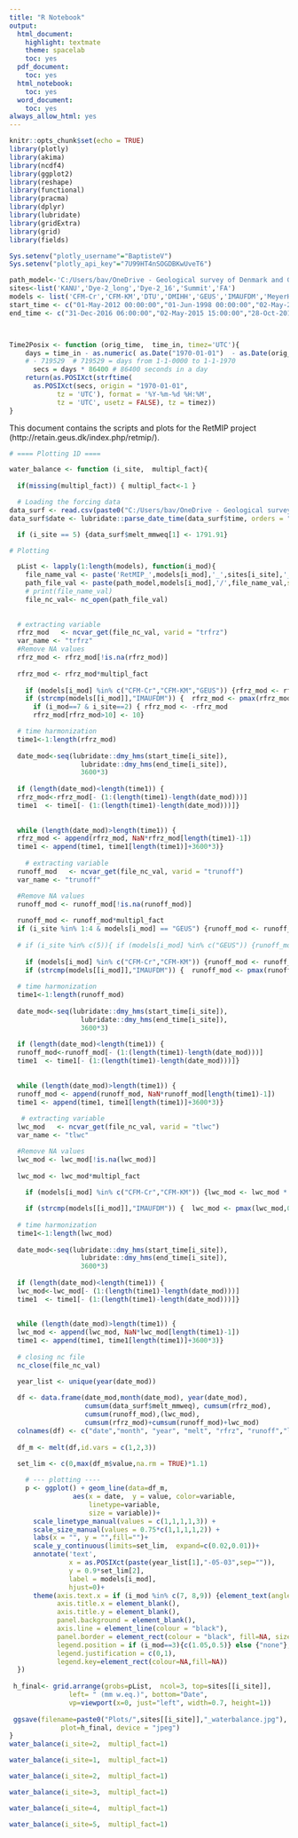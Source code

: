 ```yaml
---
title: "R Notebook"
output:
  html_document:
    highlight: textmate
    theme: spacelab
    toc: yes
  pdf_document:
    toc: yes
  html_notebook:
    toc: yes
  word_document:
    toc: yes
always_allow_html: yes
---
```


```r
knitr::opts_chunk$set(echo = TRUE)
library(plotly)
library(akima)
library(ncdf4)
library(ggplot2)
library(reshape)
library(functional)
library(pracma)
library(dplyr)
library(lubridate)
library(gridExtra)
library(grid)
library(fields)

Sys.setenv("plotly_username"="BaptisteV")
Sys.setenv("plotly_api_key"="7U99HT4nSOGDBKwUveT6")

path_model<-'C:/Users/bav/OneDrive - Geological survey of Denmark and Greenland/Data/RetMIP/Model outputs/'
sites<-list('KANU','Dye-2_long','Dye-2_16','Summit','FA')
models <- list('CFM-Cr','CFM-KM','DTU','DMIHH','GEUS','IMAUFDM','MeyerHewitt','UppsalaUniBucket','UppsalaUniDeepPerc')
start_time <- c("01-May-2012 00:00:00","01-Jun-1998 00:00:00","02-May-2016 00:00:00","02-Jul-2000 00:00:00","12-Apr-2014 00:00:00")
end_time <- c("31-Dec-2016 06:00:00","02-May-2015 15:00:00","28-Oct-2016 09:00:00","08-Mar-2015 12:00:00","02-Dec-2014 21:00:00")



Time2Posix <- function (orig_time,  time_in, timez='UTC'){
  	days = time_in - as.numeric( as.Date("1970-01-01")  - as.Date(orig_time))
  	# - 719529 	# 719529 = days from 1-1-0000 to 1-1-1970
	  secs = days * 86400 # 86400 seconds in a day
	return(as.POSIXct(strftime(
	  as.POSIXct(secs, origin = "1970-01-01", 
			tz = 'UTC'), format = '%Y-%m-%d %H:%M', 
			tz = 'UTC', usetz = FALSE), tz = timez))
}

```

This document contains the scripts and plots for the RetMIP project (http://retain.geus.dk/index.php/retmip/).



```r
# ==== Plotting 1D ====

water_balance <- function (i_site,  multipl_fact){
  
  if(missing(multipl_fact)) { multipl_fact<-1 }

  # Loading the forcing data
data_surf <- read.csv(paste0("C:/Users/bav/OneDrive - Geological survey of Denmark and Greenland/Data/RetMIP/Input files/surface/RetMIP_", sites[i_site], ".csv"),header=TRUE,sep=";")
data_surf$date <- lubridate::parse_date_time(data_surf$time, orders = "d-b-Y H:M:S", locale = "us")

  if (i_site == 5) {data_surf$melt_mmweq[1] <- 1791.91}

# Plotting

  pList <- lapply(1:length(models), function(i_mod){ 
    file_name_val <- paste('RetMIP_',models[i_mod],'_',sites[i_site],'_3hourly_values.nc',sep = "")
    path_file_val <- paste(path_model,models[i_mod],'/',file_name_val,sep = "")
    # print(file_name_val)
    file_nc_val<- nc_open(path_file_val)
  
    
  # extracting variable
  rfrz_mod   <- ncvar_get(file_nc_val, varid = "trfrz")
  var_name <- "trfrz"
  #Remove NA values
  rfrz_mod <- rfrz_mod[!is.na(rfrz_mod)]
  
  rfrz_mod <- rfrz_mod*multipl_fact
  
    if (models[i_mod] %in% c("CFM-Cr","CFM-KM","GEUS")) {rfrz_mod <- rfrz_mod * 1000  }
    if (strcmp(models[[i_mod]],"IMAUFDM")) {  rfrz_mod <- pmax(rfrz_mod,0)}
      if (i_mod==7 & i_site==2) { rfrz_mod <- -rfrz_mod
      rfrz_mod[rfrz_mod>10] <- 10}

  # time harmonization
  time1<-1:length(rfrz_mod)
    
  date_mod<-seq(lubridate::dmy_hms(start_time[i_site]),
                  lubridate::dmy_hms(end_time[i_site]),
                  3600*3)
    
  if (length(date_mod)<length(time1)) {
  rfrz_mod<-rfrz_mod[- (1:(length(time1)-length(date_mod)))]
  time1  <- time1[- (1:(length(time1)-length(date_mod)))]}
  
  
  while (length(date_mod)>length(time1)) {
  rfrz_mod <- append(rfrz_mod, NaN*rfrz_mod[length(time1)-1])
  time1 <- append(time1, time1[length(time1)]+3600*3)}
  
    # extracting variable
  runoff_mod   <- ncvar_get(file_nc_val, varid = "trunoff")
  var_name <- "trunoff"

  #Remove NA values
  runoff_mod <- runoff_mod[!is.na(runoff_mod)]
  
  runoff_mod <- runoff_mod*multipl_fact
  if (i_site %in% 1:4 & models[i_mod] == "GEUS") {runoff_mod <- runoff_mod * 1000  }
  
  # if (i_site %in% c(5)){ if (models[i_mod] %in% c("GEUS")) {runoff_mod <- runoff_mod / 1000  }}
  
    if (models[i_mod] %in% c("CFM-Cr","CFM-KM")) {runoff_mod <- runoff_mod * 1000  }
    if (strcmp(models[[i_mod]],"IMAUFDM")) {  runoff_mod <- pmax(runoff_mod,0)}
  
  # time harmonization
  time1<-1:length(runoff_mod)
    
  date_mod<-seq(lubridate::dmy_hms(start_time[i_site]),
                  lubridate::dmy_hms(end_time[i_site]),
                  3600*3)
    
  if (length(date_mod)<length(time1)) {
  runoff_mod<-runoff_mod[- (1:(length(time1)-length(date_mod)))]
  time1  <- time1[- (1:(length(time1)-length(date_mod)))]}
  
  
  while (length(date_mod)>length(time1)) {
  runoff_mod <- append(runoff_mod, NaN*runoff_mod[length(time1)-1])
  time1 <- append(time1, time1[length(time1)]+3600*3)}
  
   # extracting variable
  lwc_mod   <- ncvar_get(file_nc_val, varid = "tlwc")
  var_name <- "tlwc"

  #Remove NA values
  lwc_mod <- lwc_mod[!is.na(lwc_mod)]
  
  lwc_mod <- lwc_mod*multipl_fact
  
    if (models[i_mod] %in% c("CFM-Cr","CFM-KM")) {lwc_mod <- lwc_mod * 1000  }

    if (strcmp(models[[i_mod]],"IMAUFDM")) {  lwc_mod <- pmax(lwc_mod,0)}
  
  # time harmonization
  time1<-1:length(lwc_mod)
    
  date_mod<-seq(lubridate::dmy_hms(start_time[i_site]),
                  lubridate::dmy_hms(end_time[i_site]),
                  3600*3)
    
  if (length(date_mod)<length(time1)) {
  lwc_mod<-lwc_mod[- (1:(length(time1)-length(date_mod)))]
  time1  <- time1[- (1:(length(time1)-length(date_mod)))]}
  
  
  while (length(date_mod)>length(time1)) {
  lwc_mod <- append(lwc_mod, NaN*lwc_mod[length(time1)-1])
  time1 <- append(time1, time1[length(time1)]+3600*3)}
  
  # closing nc file
  nc_close(file_nc_val)

  year_list <- unique(year(date_mod))
  
  df <- data.frame(date_mod,month(date_mod), year(date_mod),
                   cumsum(data_surf$melt_mmweq), cumsum(rfrz_mod),
                   cumsum(runoff_mod),(lwc_mod),
                   cumsum(rfrz_mod)+cumsum(runoff_mod)+lwc_mod)
  colnames(df) <- c("date","month", "year", "melt", "rfrz", "runoff","lwc","sum_rr")
  
  df_m <- melt(df,id.vars = c(1,2,3))
  
  set_lim <- c(0,max(df_m$value,na.rm = TRUE)*1.1)

    # --- plotting ----
    p <- ggplot() + geom_line(data=df_m,
                aes(x = date,  y = value, color=variable,
                    linetype=variable,
                    size = variable))+
      scale_linetype_manual(values = c(1,1,1,1,3)) +
      scale_size_manual(values = 0.75*c(1,1,1,1,2)) +
      labs(x = "", y = "",fill="")+
      scale_y_continuous(limits=set_lim,  expand=c(0.02,0.01))+
      annotate('text', 
               x = as.POSIXct(paste(year_list[1],"-05-03",sep="")),
               y = 0.9*set_lim[2], 
               label = models[i_mod],
               hjust=0)+
      theme(axis.text.x = if (i_mod %in% c(7, 8,9)) {element_text(angle=90)} else {element_blank()},
            axis.title.x = element_blank(),
            axis.title.y = element_blank(),
            panel.background = element_blank(),
            axis.line = element_line(colour = "black"),
            panel.border = element_rect(colour = "black", fill=NA, size=1),
            legend.position = if (i_mod==3){c(1.05,0.5)} else {"none"},
            legend.justification = c(0,1),
            legend.key=element_rect(colour=NA,fill=NA))
  })
  
 h_final<- grid.arrange(grobs=pList,  ncol=3, top=sites[[i_site]], 
               left= " (mm w.eq.)", bottom="Date",
               vp=viewport(x=0, just="left", width=0.7, height=1))
 
 ggsave(filename=paste0("Plots/",sites[[i_site]],"_waterbalance.jpg"),
             plot=h_final, device = "jpeg")
}
water_balance(i_site=2,  multipl_fact=1)

```

```r
water_balance(i_site=1,  multipl_fact=1)

```

```r
water_balance(i_site=2,  multipl_fact=1)

```

```r
water_balance(i_site=3,  multipl_fact=1)

```

```r
water_balance(i_site=4,  multipl_fact=1)

```

```r
water_balance(i_site=5,  multipl_fact=1)

```




